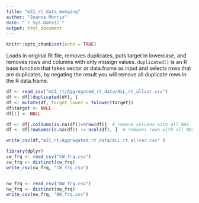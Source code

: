 ```yaml
---
title: "m21_rt_data_munging"
author: "Joanna Morris"
date: "`r Sys.Date()`"
output: html_document
---
```


```r
knitr::opts_chunk$set(echo = TRUE)
```

Loads in original Rt file, removes duplicates, puts target in lowercase, and removes rows and columns with only missign values. `duplicated()` is an R base function that takes vector or data.frame as input and selects rows that are duplicates, by negating the result you will remove all duplicate rows in the R data.frame.

```r
df <- read_csv("m21_rt/Aggregated_rt_data/ALL_rt_allvar.csv")
df <- df[!duplicated(df), ]
df <- mutate(df, target_lower = tolower(target))
df$target <- NULL
df[1] <- NULL

df <- df[,colSums(is.na(df))<nrow(df)]  # remove columns with all NAs
df <- df[rowSums(is.na(df)) != ncol(df), ]  # removes rows with all NAs

write_csv(df,"m21_rt/Aggregated_rt_data/ALL_rt_allvar.csv" )
```

```r
library(dplyr)
cw_frq <- read_csv("CW_frq.csv")
cw_frq <- distinct(cw_frq)
write_csv(cw_frq, "CW_frq.csv")


nw_frq <- read_csv("NW_frq.csv")
nw_frq <- distinct(nw_frq)
write_csv(nw_frq, "NW_frq.csv")



```

